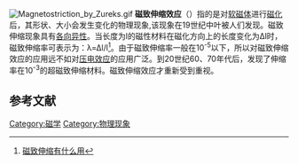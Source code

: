 [[Image:Magnetostriction_by_Zureks.gif|thumb]]
'''磁致伸缩效应'''（{{lang-en|'''magnetostrictive effect'''}}）指的是对[[软磁体|软磁体]]进行[[磁化|磁化]]后，其形状、大小会发生变化的物理现象,该现象在19世纪中叶被人们发现。磁致伸缩现象具有[[各向异性|各向异性]]。当长度为l的磁性材料在磁化方向上的长度变化为Δl时，磁致伸缩率可表示为：λ=Δl/l<ref>[http://www.365jn.cn/html/2006/0223/895.htm 磁致伸缩有什么用]{{dead link|date=2018年4月 |bot=InternetArchiveBot |fix-attempted=yes }}</ref>。由于磁致伸缩率一般在10<sup>-5</sup>以下，所以对磁致伸缩效应的应用远不如对[[压电效应|压电效应]]的应用广泛。到20世纪60、70年代后，发现了伸缩率在10<sup>-3</sup>的超磁致伸缩材料。磁致伸缩效应才重新受到重视。

==参考文献==
<div class="references-small">
<references />
</div>

{{Authority control}}
{{物理學小作品}}

[[Category:磁学|Category:磁学]]
[[Category:物理现象|Category:物理现象]]